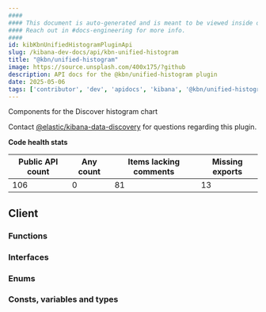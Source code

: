 ```yaml
---
####
#### This document is auto-generated and is meant to be viewed inside our experimental, new docs system.
#### Reach out in #docs-engineering for more info.
####
id: kibKbnUnifiedHistogramPluginApi
slug: /kibana-dev-docs/api/kbn-unified-histogram
title: "@kbn/unified-histogram"
image: https://source.unsplash.com/400x175/?github
description: API docs for the @kbn/unified-histogram plugin
date: 2025-05-06
tags: ['contributor', 'dev', 'apidocs', 'kibana', '@kbn/unified-histogram']
---
```


Components for the Discover histogram chart

Contact [@elastic/kibana-data-discovery](https://github.com/orgs/elastic/teams/kibana-data-discovery) for questions regarding this plugin.

**Code health stats**

| Public API count  | Any count | Items lacking comments | Missing exports |
|-------------------|-----------|------------------------|-----------------|
| 106 | 0 | 81 | 13 |

## Client

### Functions
<DocDefinitionList data={kbnUnifiedHistogramObj.client.functions}/>

### Interfaces
<DocDefinitionList data={kbnUnifiedHistogramObj.client.interfaces}/>

### Enums
<DocDefinitionList data={kbnUnifiedHistogramObj.client.enums}/>

### Consts, variables and types
<DocDefinitionList data={kbnUnifiedHistogramObj.client.misc}/>

